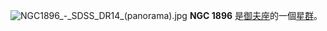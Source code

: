 {{NGCInfoBox|NGCID=NGC 1896|發現者=弗里德里希·威廉·赫歇爾|發現日期=1784年1月16日|其他編號=|曆元=J2000.0|赤經=5時25分33.6秒
|赤緯=29°15'39"|星座=御夫座|星體=星群|星等=|表面亮度=|藍等=}}
[[File:NGC1896_-_SDSS_DR14_(panorama).jpg|thumb]]
'''NGC 1896''' 是[[御夫座|御夫座]]的一個[[星群|星群]]。

{{NGCReference|1896}}
{{Catalogs|NGC=1896}}
